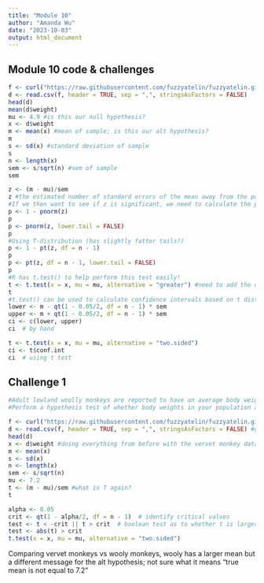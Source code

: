 ```yaml
---
title: "Module 10"
author: "Amanda Wu"
date: "2023-10-03"
output: html_document
---
```


## Module 10 code & challenges
```r
f <- curl("https://raw.githubusercontent.com/fuzzyatelin/fuzzyatelin.github.io/master/AN588_Fall23/vervet-weights.csv")
d <- read.csv(f, header = TRUE, sep = ",", stringsAsFactors = FALSE)
head(d)
mean(d$weight)
mu <- 4.9 #is this our null hypothesis?
x <- d$weight
m <- mean(x) #mean of sample; is this our alt hypothesis?
m
s <- sd(x) #standard deviation of sample
s
n <- length(x)
sem <- s/sqrt(n) #sem of sample
sem

z <- (m - mu)/sem
z #the estimated number of standard errors of the mean away from the population mean that our sample falls
#If we then want to see if z is significant, we need to calculate the probability of seeing a deviation from the mean as high or higher than this by chance.
p <- 1 - pnorm(z)
p
p <- pnorm(z, lower.tail = FALSE)
p
#Using T-distribution (has slightly fatter tails?)
p <- 1 - pt(z, df = n - 1)
p
p <- pt(z, df = n - 1, lower.tail = FALSE)
p
#R has t.test() to help perform this test easily! 
t <- t.test(x = x, mu = mu, alternative = "greater") #need to add the data and expected population mean 
t
#t.test() can be used to calculate confidence intervals based on t distributions 
lower <- m - qt(1 - 0.05/2, df = n - 1) * sem
upper <- m + qt(1 - 0.05/2, df = n - 1) * sem
ci <- c(lower, upper)
ci  # by hand

t <- t.test(x = x, mu = mu, alternative = "two.sided")
ci <- t$conf.int
ci  # using t test
```

## Challenge 1
```r
#Adult lowland woolly monkeys are reported to have an average body weight of 7.2 kilograms. You are working with an isolated population of woolly monkeys from the Peruvian Andes that you think may be a different species from the lowland form, and you collect a sample of 15 weights from adult individuals at that site. From your sample, you calculate a mean of 6.43 kilograms and a standard deviation of 0.98 kilograms.
#Perform a hypothesis test of whether body weights in your population are different from the reported average for lowland woolly monkeys by setting up a “two-tailed” hypothesis, carrying out the analysis, and interpreting the p value (assume the significance level is α =0.05). Your sample is < 30, so you should use the t distribution and do a t test. Do your calculations both by hand and using the t.test() function and confirm that they match.

f <- curl("https://raw.githubusercontent.com/fuzzyatelin/fuzzyatelin.github.io/master/AN588_Fall21/woolly-weights.csv")
d <- read.csv(f, header = TRUE, sep = ",", stringsAsFactors = FALSE) #getting data into R again
head(d) 
x <- d$weight #doing everything from before with the vervet monkey data
m <- mean(x)
s <- sd(x)
n <- length(x)
sem <- s/sqrt(n)
mu <- 7.2
t <- (m - mu)/sem #what is T again? 
t

alpha <- 0.05
crit <- qt(1 - alpha/2, df = n - 1)  # identify critical values
test <- t < -crit || t > crit  # boolean test as to whether t is larger than the critical value at either tail
test <- abs(t) > crit
t.test(x = x, mu = mu, alternative = "two.sided")
```
Comparing vervet monkeys vs wooly monkeys, wooly has a larger mean but a different message for the alt hypothesis; not sure what it means "true mean is not equal to 7.2"



